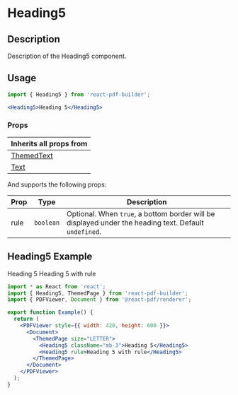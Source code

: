 

<Meta title="Documentation/Components/Typography/Heading5" />

<h1>Heading5</h1>

## Description

Description of the Heading5 component.

## Usage

```jsx
import { Heading5 } from 'react-pdf-builder';
```

```jsx
<Heading5>Heading 5</Heading5>
```

### Props

| Inherits all props from                                                                                                    |
| -------------------------------------------------------------------------------------------------------------------------- |
| [ThemedText](https://justinmahar.github.io/react-pdf-builder/?path=/docs/documentation-components-basics-themedtext--docs) |
| [Text](https://react-pdf.org/components#text)                                                                              |

And supports the following props:

| Prop | Type      | Description                                                                                           |
| ---- | --------- | ----------------------------------------------------------------------------------------------------- |
| rule | `boolean` | Optional. When `true`, a bottom border will be displayed under the heading text. Default `undefined`. |

## Heading5 Example

<DocsPDF>
  <Heading5 className="mb-3">Heading 5</Heading5>
  <Heading5 rule>Heading 5 with rule</Heading5>
</DocsPDF>

```jsx
import * as React from 'react';
import { Heading5, ThemedPage } from 'react-pdf-builder';
import { PDFViewer, Document } from '@react-pdf/renderer';

export function Example() {
  return (
    <PDFViewer style={{ width: 420, height: 600 }}>
      <Document>
        <ThemedPage size="LETTER">
          <Heading5 className="mb-3">Heading 5</Heading5>
          <Heading5 rule>Heading 5 with rule</Heading5>
        </ThemedPage>
      </Document>
    </PDFViewer>
  );
}
```

